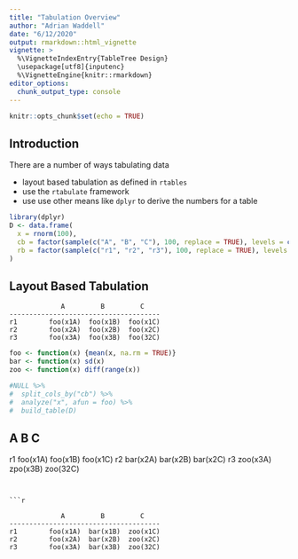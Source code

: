 ```yaml
---
title: "Tabulation Overview"
author: "Adrian Waddell"
date: "6/12/2020"
output: rmarkdown::html_vignette
vignette: >
  %\VignetteIndexEntry{TableTree Design}
  \usepackage[utf8]{inputenc}
  %\VignetteEngine{knitr::rmarkdown}
editor_options: 
  chunk_output_type: console
---
```


```r
knitr::opts_chunk$set(echo = TRUE)
```

## Introduction

There are a number of ways tabulating data

* layout based tabulation as defined in `rtables`
* use the `rtabulate` framework
* use use other means like `dplyr` to derive the numbers for a table

```r
library(dplyr)
D <- data.frame(
  x = rnorm(100),
  cb = factor(sample(c("A", "B", "C"), 100, replace = TRUE), levels = c("A", "B", "C")),
  rb = factor(sample(c("r1", "r2", "r3"), 100, replace = TRUE), levels = c("r1", "r2", "r3"))
) 
```

## Layout Based Tabulation

```
             A         B         C
--------------------------------------
r1        foo(x1A)  foo(x1B)  foo(x1C)
r2        foo(x2A)  foo(x2B)  foo(x2C)
r3        foo(x3A)  foo(x3B)  foo(32C)
```

```r
foo <- function(x) {mean(x, na.rm = TRUE)}
bar <- function(x) sd(x)
zoo <- function(x) diff(range(x))

#NULL %>%
#  split_cols_by("cb") %>%
#  analyze("x", afun = foo) %>%
#  build_table(D)

```
             A         B         C
--------------------------------------
r1        foo(x1A)  foo(x1B)  foo(x1C)
r2        bar(x2A)  bar(x2B)  bar(x2C)
r3        zoo(x3A)  zpo(x3B)  zoo(32C)
```


```r

```

```
             A         B         C
--------------------------------------
r1        foo(x1A)  bar(x1B)  zoo(x1C)
r2        foo(x2A)  bar(x2B)  zoo(x2C)
r3        foo(x3A)  bar(x3B)  zoo(32C)
```




